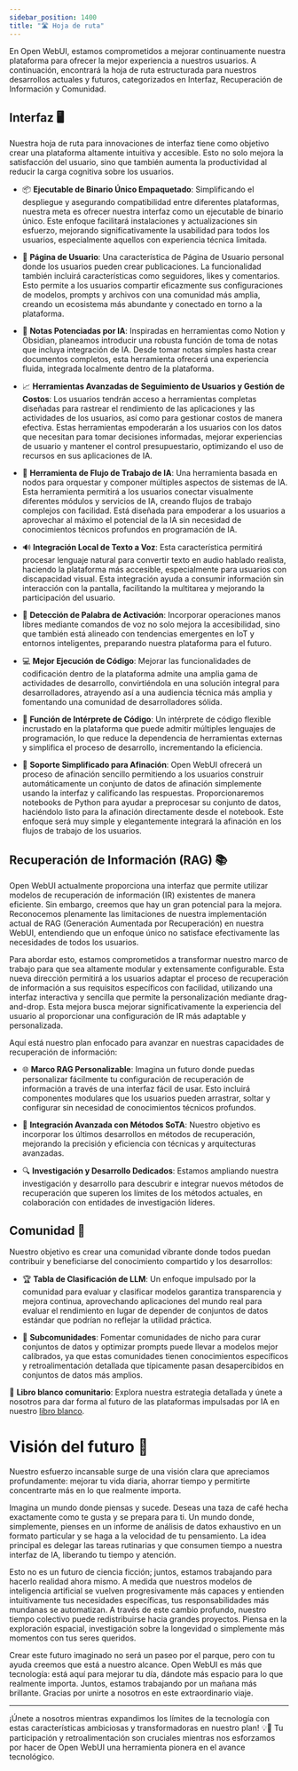 ```yaml
---
sidebar_position: 1400
title: "🛣️ Hoja de ruta"
---
```



<TopBanners />


En Open WebUI, estamos comprometidos a mejorar continuamente nuestra plataforma para ofrecer la mejor experiencia a nuestros usuarios. A continuación, encontrará la hoja de ruta estructurada para nuestros desarrollos actuales y futuros, categorizados en Interfaz, Recuperación de Información y Comunidad.

## Interfaz 🖥️

Nuestra hoja de ruta para innovaciones de interfaz tiene como objetivo crear una plataforma altamente intuitiva y accesible. Esto no solo mejora la satisfacción del usuario, sino que también aumenta la productividad al reducir la carga cognitiva sobre los usuarios.

- 📦 **Ejecutable de Binario Único Empaquetado**: Simplificando el despliegue y asegurando compatibilidad entre diferentes plataformas, nuestra meta es ofrecer nuestra interfaz como un ejecutable de binario único. Este enfoque facilitará instalaciones y actualizaciones sin esfuerzo, mejorando significativamente la usabilidad para todos los usuarios, especialmente aquellos con experiencia técnica limitada.

- 👤 **Página de Usuario**: Una característica de Página de Usuario personal donde los usuarios pueden crear publicaciones. La funcionalidad también incluirá características como seguidores, likes y comentarios. Esto permite a los usuarios compartir eficazmente sus configuraciones de modelos, prompts y archivos con una comunidad más amplia, creando un ecosistema más abundante y conectado en torno a la plataforma.

- 📝 **Notas Potenciadas por IA**: Inspiradas en herramientas como Notion y Obsidian, planeamos introducir una robusta función de toma de notas que incluya integración de IA. Desde tomar notas simples hasta crear documentos completos, esta herramienta ofrecerá una experiencia fluida, integrada localmente dentro de la plataforma.

- 📈 **Herramientas Avanzadas de Seguimiento de Usuarios y Gestión de Costos**: Los usuarios tendrán acceso a herramientas completas diseñadas para rastrear el rendimiento de las aplicaciones y las actividades de los usuarios, así como para gestionar costos de manera efectiva. Estas herramientas empoderarán a los usuarios con los datos que necesitan para tomar decisiones informadas, mejorar experiencias de usuario y mantener el control presupuestario, optimizando el uso de recursos en sus aplicaciones de IA.

- 🧠 **Herramienta de Flujo de Trabajo de IA**: Una herramienta basada en nodos para orquestar y componer múltiples aspectos de sistemas de IA. Esta herramienta permitirá a los usuarios conectar visualmente diferentes módulos y servicios de IA, creando flujos de trabajo complejos con facilidad. Está diseñada para empoderar a los usuarios a aprovechar al máximo el potencial de la IA sin necesidad de conocimientos técnicos profundos en programación de IA.

- 🔊 **Integración Local de Texto a Voz**: Esta característica permitirá procesar lenguaje natural para convertir texto en audio hablado realista, haciendo la plataforma más accesible, especialmente para usuarios con discapacidad visual. Esta integración ayuda a consumir información sin interacción con la pantalla, facilitando la multitarea y mejorando la participación del usuario.

- 📣 **Detección de Palabra de Activación**: Incorporar operaciones manos libres mediante comandos de voz no solo mejora la accesibilidad, sino que también está alineado con tendencias emergentes en IoT y entornos inteligentes, preparando nuestra plataforma para el futuro.

- 💻 **Mejor Ejecución de Código**: Mejorar las funcionalidades de codificación dentro de la plataforma admite una amplia gama de actividades de desarrollo, convirtiéndola en una solución integral para desarrolladores, atrayendo así a una audiencia técnica más amplia y fomentando una comunidad de desarrolladores sólida.

- 🤖 **Función de Intérprete de Código**: Un intérprete de código flexible incrustado en la plataforma que puede admitir múltiples lenguajes de programación, lo que reduce la dependencia de herramientas externas y simplifica el proceso de desarrollo, incrementando la eficiencia.

- 🔧 **Soporte Simplificado para Afinación**: Open WebUI ofrecerá un proceso de afinación sencillo permitiendo a los usuarios construir automáticamente un conjunto de datos de afinación simplemente usando la interfaz y calificando las respuestas. Proporcionaremos notebooks de Python para ayudar a preprocesar su conjunto de datos, haciéndolo listo para la afinación directamente desde el notebook. Este enfoque será muy simple y elegantemente integrará la afinación en los flujos de trabajo de los usuarios.


## Recuperación de Información (RAG) 📚

Open WebUI actualmente proporciona una interfaz que permite utilizar modelos de recuperación de información (IR) existentes de manera eficiente. Sin embargo, creemos que hay un gran potencial para la mejora. Reconocemos plenamente las limitaciones de nuestra implementación actual de RAG (Generación Aumentada por Recuperación) en nuestra WebUI, entendiendo que un enfoque único no satisface efectivamente las necesidades de todos los usuarios.

Para abordar esto, estamos comprometidos a transformar nuestro marco de trabajo para que sea altamente modular y extensamente configurable. Esta nueva dirección permitirá a los usuarios adaptar el proceso de recuperación de información a sus requisitos específicos con facilidad, utilizando una interfaz interactiva y sencilla que permite la personalización mediante drag-and-drop. Esta mejora busca mejorar significativamente la experiencia del usuario al proporcionar una configuración de IR más adaptable y personalizada.

Aquí está nuestro plan enfocado para avanzar en nuestras capacidades de recuperación de información:

- 🌐 **Marco RAG Personalizable**: Imagina un futuro donde puedas personalizar fácilmente tu configuración de recuperación de información a través de una interfaz fácil de usar. Esto incluirá componentes modulares que los usuarios pueden arrastrar, soltar y configurar sin necesidad de conocimientos técnicos profundos.

- 🔄 **Integración Avanzada con Métodos SoTA**: Nuestro objetivo es incorporar los últimos desarrollos en métodos de recuperación, mejorando la precisión y eficiencia con técnicas y arquitecturas avanzadas.

- 🔍 **Investigación y Desarrollo Dedicados**: Estamos ampliando nuestra investigación y desarrollo para descubrir e integrar nuevos métodos de recuperación que superen los límites de los métodos actuales, en colaboración con entidades de investigación líderes.

## Comunidad 🤝

Nuestro objetivo es crear una comunidad vibrante donde todos puedan contribuir y beneficiarse del conocimiento compartido y los desarrollos:

- 🏆 **Tabla de Clasificación de LLM**: Un enfoque impulsado por la comunidad para evaluar y clasificar modelos garantiza transparencia y mejora continua, aprovechando aplicaciones del mundo real para evaluar el rendimiento en lugar de depender de conjuntos de datos estándar que podrían no reflejar la utilidad práctica.

- 👥 **Subcomunidades**: Fomentar comunidades de nicho para curar conjuntos de datos y optimizar prompts puede llevar a modelos mejor calibrados, ya que estas comunidades tienen conocimientos específicos y retroalimentación detallada que típicamente pasan desapercibidos en conjuntos de datos más amplios.

🔗 **Libro blanco comunitario**: Explora nuestra estrategia detallada y únete a nosotros para dar forma al futuro de las plataformas impulsadas por IA en nuestro [libro blanco](https://openwebui.com/assets/files/whitepaper.pdf).


# Visión del futuro 🔭

Nuestro esfuerzo incansable surge de una visión clara que apreciamos profundamente: mejorar tu vida diaria, ahorrar tiempo y permitirte concentrarte más en lo que realmente importa.

Imagina un mundo donde piensas y sucede. Deseas una taza de café hecha exactamente como te gusta y se prepara para ti. Un mundo donde, simplemente, pienses en un informe de análisis de datos exhaustivo en un formato particular y se haga a la velocidad de tu pensamiento. La idea principal es delegar las tareas rutinarias y que consumen tiempo a nuestra interfaz de IA, liberando tu tiempo y atención.

Esto no es un futuro de ciencia ficción; juntos, estamos trabajando para hacerlo realidad ahora mismo. A medida que nuestros modelos de inteligencia artificial se vuelven progresivamente más capaces y entienden intuitivamente tus necesidades específicas, tus responsabilidades más mundanas se automatizan. A través de este cambio profundo, nuestro tiempo colectivo puede redistribuirse hacia grandes proyectos. Piensa en la exploración espacial, investigación sobre la longevidad o simplemente más momentos con tus seres queridos.

Crear este futuro imaginado no será un paseo por el parque, pero con tu ayuda creemos que está a nuestro alcance. Open WebUI es más que tecnología: está aquí para mejorar tu día, dándote más espacio para lo que realmente importa. Juntos, estamos trabajando por un mañana más brillante. Gracias por unirte a nosotros en este extraordinario viaje.

---

¡Únete a nosotros mientras expandimos los límites de la tecnología con estas características ambiciosas y transformadoras en nuestro plan! 💡🚀 Tu participación y retroalimentación son cruciales mientras nos esforzamos por hacer de Open WebUI una herramienta pionera en el avance tecnológico.